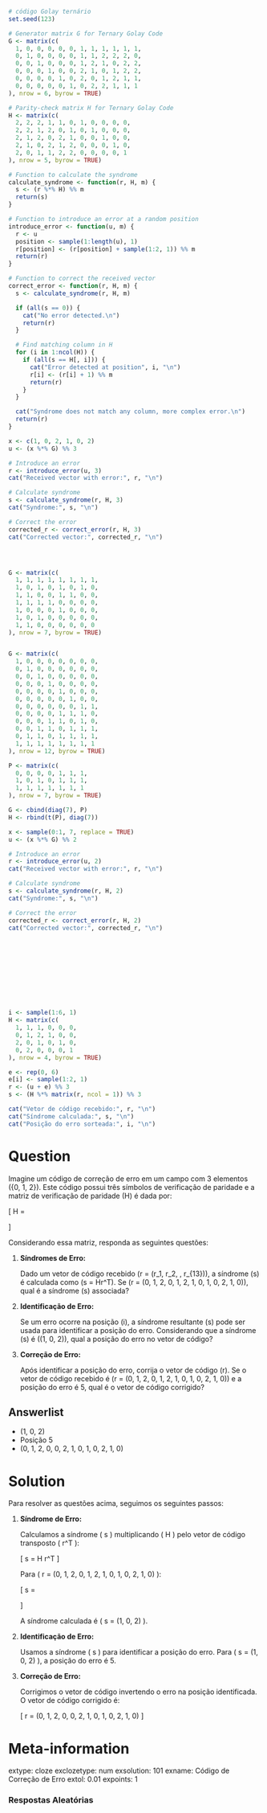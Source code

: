 ```r
# código Golay ternário
set.seed(123)

# Generator matrix G for Ternary Golay Code
G <- matrix(c(
  1, 0, 0, 0, 0, 0, 1, 1, 1, 1, 1, 1,
  0, 1, 0, 0, 0, 0, 1, 1, 2, 2, 2, 0,
  0, 0, 1, 0, 0, 0, 1, 2, 1, 0, 2, 2,
  0, 0, 0, 1, 0, 0, 2, 1, 0, 1, 2, 2,
  0, 0, 0, 0, 1, 0, 2, 0, 1, 2, 1, 1,
  0, 0, 0, 0, 0, 1, 0, 2, 2, 1, 1, 1
), nrow = 6, byrow = TRUE)

# Parity-check matrix H for Ternary Golay Code
H <- matrix(c(
  2, 2, 2, 1, 1, 0, 1, 0, 0, 0, 0,
  2, 2, 1, 2, 0, 1, 0, 1, 0, 0, 0,
  2, 1, 2, 0, 2, 1, 0, 0, 1, 0, 0,
  2, 1, 0, 2, 1, 2, 0, 0, 0, 1, 0,
  2, 0, 1, 1, 2, 2, 0, 0, 0, 0, 1
), nrow = 5, byrow = TRUE)

# Function to calculate the syndrome
calculate_syndrome <- function(r, H, m) {
  s <- (r %*% H) %% m
  return(s)
}

# Function to introduce an error at a random position
introduce_error <- function(u, m) {
  r <- u
  position <- sample(1:length(u), 1)
  r[position] <- (r[position] + sample(1:2, 1)) %% m
  return(r)
}

# Function to correct the received vector
correct_error <- function(r, H, m) {
  s <- calculate_syndrome(r, H, m)

  if (all(s == 0)) {
    cat("No error detected.\n")
    return(r)
  }

  # Find matching column in H
  for (i in 1:ncol(H)) {
    if (all(s == H[, i])) {
      cat("Error detected at position", i, "\n")
      r[i] <- (r[i] + 1) %% m
      return(r)
    }
  }

  cat("Syndrome does not match any column, more complex error.\n")
  return(r)
}

x <- c(1, 0, 2, 1, 0, 2)
u <- (x %*% G) %% 3

# Introduce an error
r <- introduce_error(u, 3)
cat("Received vector with error:", r, "\n")

# Calculate syndrome
s <- calculate_syndrome(r, H, 3)
cat("Syndrome:", s, "\n")

# Correct the error
corrected_r <- correct_error(r, H, 3)
cat("Corrected vector:", corrected_r, "\n")




G <- matrix(c(
  1, 1, 1, 1, 1, 1, 1, 1,
  1, 0, 1, 0, 1, 0, 1, 0,
  1, 1, 0, 0, 1, 1, 0, 0,
  1, 1, 1, 1, 0, 0, 0, 0,
  1, 0, 0, 0, 1, 0, 0, 0,
  1, 0, 1, 0, 0, 0, 0, 0,
  1, 1, 0, 0, 0, 0, 0, 0
), nrow = 7, byrow = TRUE)


G <- matrix(c(
  1, 0, 0, 0, 0, 0, 0, 0,
  0, 1, 0, 0, 0, 0, 0, 0,
  0, 0, 1, 0, 0, 0, 0, 0,
  0, 0, 0, 1, 0, 0, 0, 0,
  0, 0, 0, 0, 1, 0, 0, 0,
  0, 0, 0, 0, 0, 1, 0, 0,
  0, 0, 0, 0, 0, 0, 1, 1,
  0, 0, 0, 0, 1, 1, 1, 0,
  0, 0, 0, 1, 1, 0, 1, 0,
  0, 0, 1, 1, 0, 1, 1, 1,
  0, 1, 1, 0, 1, 1, 1, 1,
  1, 1, 1, 1, 1, 1, 1, 1
), nrow = 12, byrow = TRUE)

P <- matrix(c(
  0, 0, 0, 0, 1, 1, 1,
  1, 0, 1, 0, 1, 1, 1,
  1, 1, 1, 1, 1, 1, 1
), nrow = 7, byrow = TRUE)

G <- cbind(diag(7), P)
H <- rbind(t(P), diag(7))

x <- sample(0:1, 7, replace = TRUE)
u <- (x %*% G) %% 2

# Introduce an error
r <- introduce_error(u, 2)
cat("Received vector with error:", r, "\n")

# Calculate syndrome
s <- calculate_syndrome(r, H, 2)
cat("Syndrome:", s, "\n")

# Correct the error
corrected_r <- correct_error(r, H, 2)
cat("Corrected vector:", corrected_r, "\n")











i <- sample(1:6, 1)
H <- matrix(c(
  1, 1, 1, 0, 0, 0,
  0, 1, 2, 1, 0, 0,
  2, 0, 1, 0, 1, 0,
  0, 2, 0, 0, 0, 1
), nrow = 4, byrow = TRUE)

e <- rep(0, 6)
e[i] <- sample(1:2, 1)
r <- (u + e) %% 3
s <- (H %*% matrix(r, ncol = 1)) %% 3

cat("Vetor de código recebido:", r, "\n")
cat("Síndrome calculada:", s, "\n")
cat("Posição do erro sorteada:", i, "\n")
```

Question
========

Imagine um código de correção de erro em um campo com 3 elementos \({0, 1, 2}\).
Este código possui três símbolos de verificação de paridade e a matriz de
verificação de paridade \(H\) é dada por:

\[
H = \begin{pmatrix}
0 & 0 & 0 & 0 & 1 & 1 & 1 & 1 & 1 & 1 & 1 & 1 & 1 \\
0 & 1 & 1 & 1 & 0 & 0 & 0 & 1 & 1 & 1 & 2 & 2 & 2 \\
1 & 0 & 1 & 2 & 0 & 1 & 2 & 0 & 1 & 2 & 0 & 1 & 2
\end{pmatrix}
\]

Considerando essa matriz, responda as seguintes questões:

1. **Síndromes de Erro:**

   Dado um vetor de código recebido \(r = (r_1, r_2, \ldots, r_{13})\), a
   síndrome \(s\) é calculada como \(s = Hr^T\). Se \(r = (0, 1, 2, 0, 1, 2, 1,
   0, 1, 0, 2, 1, 0)\), qual é a síndrome \(s\) associada?

2. **Identificação de Erro:**

   Se um erro ocorre na posição \(i\), a síndrome resultante \(s\) pode ser
   usada para identificar a posição do erro. Considerando que a síndrome \(s\)
   é \((1, 0, 2)\), qual a posição do erro no vetor de código?

3. **Correção de Erro:**

   Após identificar a posição do erro, corrija o vetor de código \(r\). Se o
   vetor de código recebido é \(r = (0, 1, 2, 0, 1, 2, 1, 0, 1, 0, 2, 1, 0)\) e
   a posição do erro é 5, qual é o vetor de código corrigido?

Answerlist
---------------
* (1, 0, 2)
* Posição 5
* (0, 1, 2, 0, 0, 2, 1, 0, 1, 0, 2, 1, 0)

Solution
========
Para resolver as questões acima, seguimos os seguintes passos:

1. **Síndrome de Erro:**

   Calculamos a síndrome \( s \) multiplicando \( H \) pelo vetor de código transposto \( r^T \):

   \[
   s = H \cdot r^T \mod 3
   \]

   Para \( r = (0, 1, 2, 0, 1, 2, 1, 0, 1, 0, 2, 1, 0) \):

   \[
   s = \begin{pmatrix}
   0 & 0 & 0 & 0 & 1 & 1 & 1 & 1 & 1 & 1 & 1 & 1 & 1 \\
   0 & 1 & 1 & 1 & 0 & 0 & 0 & 1 & 1 & 1 & 2 & 2 & 2 \\
   1 & 0 & 1 & 2 & 0 & 1 & 2 & 0 & 1 & 2 & 0 & 1 & 2
   \end{pmatrix}
   \cdot
   \begin{pmatrix}
   0 \\ 1 \\ 2 \\ 0 \\ 1 \\ 2 \\ 1 \\ 0 \\ 1 \\ 0 \\ 2 \\ 1 \\ 0
   \end{pmatrix}
   \mod 3
   \]

   A síndrome calculada é \( s = (1, 0, 2) \).

2. **Identificação de Erro:**

   Usamos a síndrome \( s \) para identificar a posição do erro. Para \( s = (1, 0, 2) \), a posição do erro é 5.

3. **Correção de Erro:**

   Corrigimos o vetor de código invertendo o erro na posição identificada. O vetor de código corrigido é:

   \[
   r = (0, 1, 2, 0, 0, 2, 1, 0, 1, 0, 2, 1, 0)
   \]

Meta-information
================
extype: cloze
exclozetype: num
exsolution: 101
exname: Código de Correção de Erro
extol: 0.01
expoints: 1

### Respostas Aleatórias


